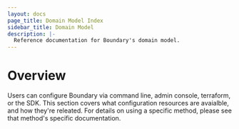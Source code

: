 ```yaml
---
layout: docs
page_title: Domain Model Index
sidebar_title: Domain Model
description: |-
  Reference documentation for Boundary's domain model.
---
```


# Overview

Users can configure Boundary via command line, admin console, terraform, or the SDK. This section covers what configuration resources are avaialble, and how they're releated. For details on using a specific method, please see that method's specific documentation.
